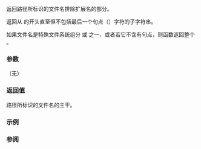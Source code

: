 {{cpp/experimental/fs/path/title|stem}}
{{cpp/experimental/fs/path/navbar}}
{{dcl begin}}
{{dcl|since=fs_ts|1=
path stem() const;
}}
{{dcl end}}

返回路径所标识的文件名排除扩展名的部分。

返回从 {{ltt|cpp/experimental/fs/path/filename|filename()}} 的开头直至但不包括最后一个句点（{{ttb|.}}）字符的子字符串。

如果文件名是特殊文件系统组分 {{spar|点}} 或 {{spar|点点}} 之一，或者若它不含有句点，则函数返回整个 {{ltt|cpp/experimental/fs/path/filename|filename()}}。

===参数===
（无）

===返回值===
路径所标识的文件名的主干。

{{cpp/impldef exception}}

===示例===
{{example 
|code=
#include &lt;experimental/filesystem&gt;
#include &lt;iostream&gt;
namespace fs = std::experimental::filesystem;

int main()
{
    std::cout &lt;&lt; fs::path("/foo/bar.txt").stem() &lt;&lt; '\n'
              &lt;&lt; fs::path("/foo/.bar").stem() &lt;&lt; '\n';

    for (fs::path p = "foo.bar.baz.tar"; !p.extension().empty(); p = p.stem())
        std::cout &lt;&lt; p.extension() &lt;&lt; '\n';
}
|output=
 "bar"
""
".tar"
".baz"
".bar"
}}

===参阅===
{{dsc begin}}
{{dsc inc|cpp/experimental/fs/path/dsc filename}}
{{dsc inc|cpp/experimental/fs/path/dsc extension}}
{{dsc end}}